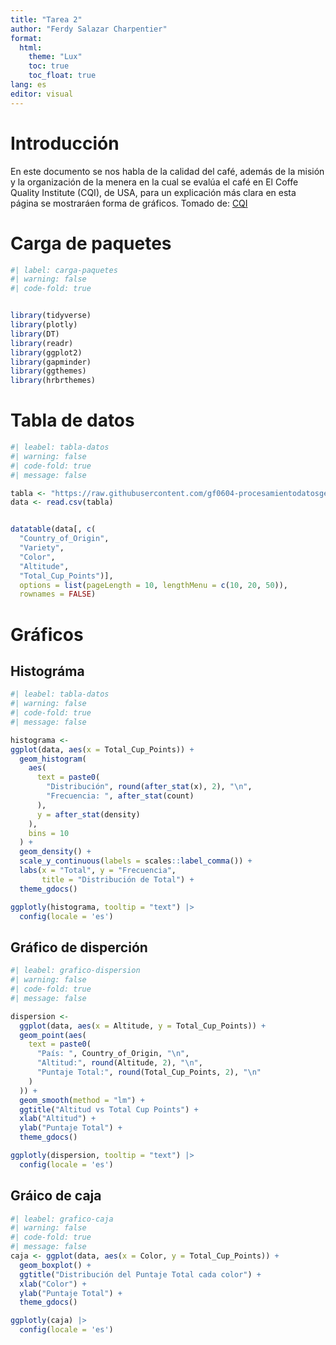 ---
title: "Tarea 2"
author: "Ferdy Salazar Charpentier"
format:
  html: 
    theme: "Lux" 
    toc: true
    toc_float: true
lang: es
editor: visual
---

# Introducción

En este documento se nos habla de la calidad del café, además de la misión y la organización de la menera en la cual se evalúa el café en El Coffe Quality Institute (CQI), de USA, para un explicación más clara en esta página se mostraráen forma de gráficos. Tomado de: [CQI](https://github.com/fatih-boyar/coffee-quality-data-CQI)

# Carga de paquetes

```{r}
#| label: carga-paquetes
#| warning: false
#| code-fold: true


library(tidyverse)
library(plotly)
library(DT)
library(readr)
library(ggplot2)
library(gapminder)
library(ggthemes)
library(hrbrthemes)
```

# Tabla de datos

```{r}
#| leabel: tabla-datos
#| warning: false
#| code-fold: true
#| message: false

tabla <- "https://raw.githubusercontent.com/gf0604-procesamientodatosgeograficos/2023-i/main/datos/cqi/coffee-quality.csv"
data <- read.csv(tabla)


datatable(data[, c(
  "Country_of_Origin", 
  "Variety", 
  "Color", 
  "Altitude", 
  "Total_Cup_Points")],
  options = list(pageLength = 10, lengthMenu = c(10, 20, 50)),
  rownames = FALSE)

```

# Gráficos

## Histográma

```{r}
#| leabel: tabla-datos
#| warning: false
#| code-fold: true
#| message: false

histograma <-
ggplot(data, aes(x = Total_Cup_Points)) +
  geom_histogram(
    aes(
      text = paste0(
        "Distribución", round(after_stat(x), 2), "\n",
        "Frecuencia: ", after_stat(count)
      ),
      y = after_stat(density) 
    ),
    bins = 10
  ) +
  geom_density() +
  scale_y_continuous(labels = scales::label_comma()) +
  labs(x = "Total", y = "Frecuencia", 
       title = "Distribución de Total") +
  theme_gdocs()

ggplotly(histograma, tooltip = "text") |>
  config(locale = 'es')

```

## Gráfico de disperción

```{r}
#| leabel: grafico-dispersion
#| warning: false
#| code-fold: true
#| message: false

dispersion <-
  ggplot(data, aes(x = Altitude, y = Total_Cup_Points)) +
  geom_point(aes(
    text = paste0(
      "País: ", Country_of_Origin, "\n",
      "Altitud:", round(Altitude, 2), "\n",
      "Puntaje Total:", round(Total_Cup_Points, 2), "\n"
    )
  )) +
  geom_smooth(method = "lm") +
  ggtitle("Altitud vs Total Cup Points") +
  xlab("Altitud") +
  ylab("Puntaje Total") +
  theme_gdocs()  

ggplotly(dispersion, tooltip = "text") |>
  config(locale = 'es')
```

## Gráico de caja

```{r}
#| leabel: grafico-caja
#| warning: false
#| code-fold: true
#| message: false
caja <- ggplot(data, aes(x = Color, y = Total_Cup_Points)) +
  geom_boxplot() +
  ggtitle("Distribución del Puntaje Total cada color") +
  xlab("Color") +
  ylab("Puntaje Total") +
  theme_gdocs()

ggplotly(caja) |> 
  config(locale = 'es')
```
